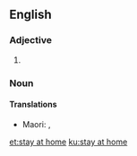 ==English==

===Adjective===
{{head|en|adjective}}

# {{alternative spelling of|stay-at-home|lang=en}}

===Noun===
{{head|en|noun}}

====Translations====
{{trans-top|a person who prefers to stay at home rather than socialise}}
{{trans-mid}}
* Maori: {{t|mi|kōkōmuka noho tara-ā-whare}}, {{t|mi|kōkōmuka tū tara-ā-whare}}
{{trans-bottom}}

[[et:stay at home]]
[[ku:stay at home]]